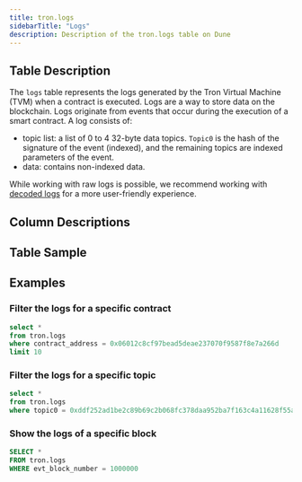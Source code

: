 ```yaml
---
title: tron.logs
sidebarTitle: "Logs"
description: Description of the tron.logs table on Dune
---
```

## Table Description

The `logs` table represents the logs generated by the Tron Virtual Machine (TVM) when a contract is executed. Logs are a way to store data on the blockchain. Logs originate from events that occur during the execution of a smart contract. A log consists of: 
- topic list: a list of 0 to 4 32-byte data topics. `Topic0` is the hash of the signature of the event (indexed), and the remaining topics are indexed parameters of the event.
- data: contains non-indexed data.

While working with raw logs is possible, we recommend working with [decoded logs](../decoded/event-logs) for a more user-friendly experience. 

## Column Descriptions


<ColumnDescriptions tableSchema="tron" tableName="logs" />

## Table Sample


<TableSample tableSchema="tron" tableName="logs" />

## Examples

### Filter the logs for a specific contract

```sql
select *
from tron.logs
where contract_address = 0x06012c8cf97bead5deae237070f9587f8e7a266d
limit 10
```

### Filter the logs for a specific topic

```sql
select *
from tron.logs
where topic0 = 0xddf252ad1be2c89b69c2b068fc378daa952ba7f163c4a11628f55a4df523b3ef

```
### Show the logs of a specific block

```sql
SELECT *
FROM tron.logs
WHERE evt_block_number = 1000000
```